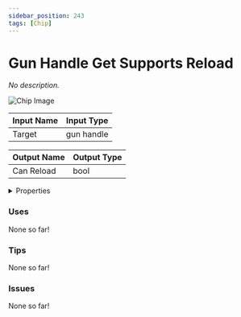 ```yaml
---
sidebar_position: 243
tags: [Chip]
---
```


# Gun Handle Get Supports Reload

*No description.*



![Chip Image](/svg/ec1f7c92-8484-4d00-b820-32726299f67a.svg)

| Input Name | Input Type |
|-----------|-----------|
| Target | gun handle |

| Output Name | Output Type |
|-----------|-----------|
| Can Reload | bool |


<details>
  <summary>Properties</summary>
  <div>
    <div>
    <table>
      <thead>
        <tr>
          <th>Is beta required?</th>
          <th>❌</th>
        </tr>
        <tr>
          <th>Is this chip a trolling risk?</th>
          <th>❌</th>
        </tr>
        <tr>
          <th>Chip UUPD</th>
          <th>._uuid</th>
        </tr>
      </thead>
    </table>
    </div>
  </div>
</details>

### Uses

None so far!

### Tips

None so far!

### Issues

None so far!